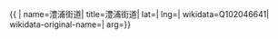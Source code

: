 {{ {{{1|PRC admin/showdata}}}|
name=澧浦街道|
title=澧浦街道|
lat=|
lng=|
wikidata=Q102046641|
wikidata-original-name=|
arg={{{arg|}}}}}